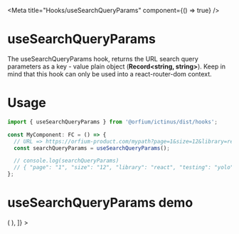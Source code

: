 
<Meta title="Hooks/useSearchQueryParams" component={() => true} />

# useSearchQueryParams

The useSearchQueryParams hook, returns the URL search query parameters as a key - value plain object (**Record<string, string>**). Keep in mind that this hook can only be used into a react-router-dom context.

# Usage

```js
import { useSearchQueryParams } from '@orfium/ictinus/dist/hooks';

const MyComponent: FC = () => {
  // URL => https://orfium-product.com/mypath?page=1&size=12&library=react&testing=yolo
  const searchQueryParams = useSearchQueryParams();

  // console.log(searchQueryParams)
  // { "page": "1", "size": "12", "library": "react", "testing": "yolo" }
};
```

# useSearchQueryParams demo

<Preview>
  <Story
    name="useSearchQueryParams"
    parameters={{
      query: {
        q: 'search',
      },
    }}
    decorators={[
      (Story) => (
        <MemoryRouter initialEntries={['/test?page=1&size=12&library=react&testing=yolo']}>
          <Story />
        </MemoryRouter>
      ),
    ]}
  >
    <DemoUseSearchQueryParams />
  </Story>
</Preview>
